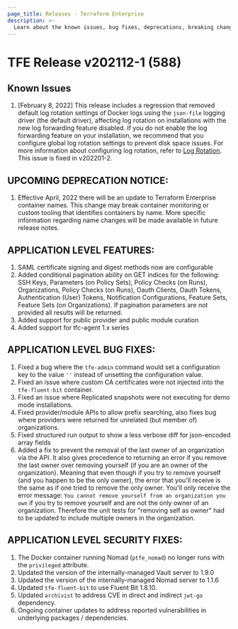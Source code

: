 ```yaml
---
page_title: Releases - Terraform Enterprise
description: >-
  Learn about the known issues, bug fixes, deprecations, breaking changes, features and security fixes for the v202112-1 (588) release.
---
```


# TFE Release v202112-1 (588)

## Known Issues

1. [February 8, 2022] This release includes a regression that removed default log rotation settings of Docker logs using the `json-file` logging driver (the default driver), affecting log rotation on installations with the new log forwarding feature disabled. If you do not enable the log forwarding feature on your installation, we recommend that you configure global log rotation settings to prevent disk space issues. For more information about configuring log rotation, refer to [Log Rotation](/terraform/enterprise/install/pre-install-checklist#log-rotation). This issue is fixed in v202201-2.

## UPCOMING DEPRECATION NOTICE:

1. Effective April, 2022 there will be an update to Terraform Enterprise container names. This change may break container monitoring or custom tooling that identifies containers by name. More specific information regarding name changes will be made available in future release notes.

## APPLICATION LEVEL FEATURES:

1. SAML certificate signing and digest methods now are configurable
1. Added conditional pagination ability on GET indices for the following: SSH Keys, Parameters (on Policy Sets), Policy Checks (on Runs), Organizations, Policy Checks (on Runs), Oauth Clients, Oauth Tokens, Authentication (User) Tokens, Notification Configurations, Feature Sets, Feature Sets (on Organizations). If pagination parameters are not provided all results will be returned.
1. Added support for public provider and public module curation
1. Added support for tfc-agent 1.x series

## APPLICATION LEVEL BUG FIXES:

1. Fixed a bug where the `tfe-admin` command would set a configuration key to the value `''` instead of unsetting the configuration value.
1. Fixed an issue where custom CA certificates were not injected into the `tfe-fluent-bit` container.
1. Fixed an issue where Replicated snapshots were not executing for demo mode installations.
1. Fixed provider/module APIs to allow prefix searching, also fixes bug where providers were returned for unrelated (but member of) organizations.
1. Fixed structured run output to show a less verbose diff for json-encoded array fields
1. Added a fix to prevent the removal of the last owner of an organization via the API. It also gives precedence to returning an error if you remove the last owner over removing yourself (if you are an owner of the organization). Meaning that even though if you try to remove yourself (and you happen to be the only owner), the error that you'll receive is the same as if one tried to remove the only owner. You'll only receive the error message: `You cannot remove yourself from an organization you own` if you try to remove yourself and are not the only owner of an organization.  Therefore the unit tests for "removing self as owner" had to be updated to include multiple owners in the organization.

## APPLICATION LEVEL SECURITY FIXES:

1. The Docker container running Nomad (`ptfe_nomad`) no longer runs with the `privileged` attribute.
1. Updated the version of the internally-managed Vault server to 1.9.0
1. Updated the version of the internally-managed Nomad server to 1.1.6
1. Updated `tfe-fluent-bit` to use Fluent Bit 1.8.10.
1. Updated `archivist` to address CVE in direct and indirect `jwt-go` dependency.
1. Ongoing container updates to address reported vulnerabilities in underlying packages / dependencies.
